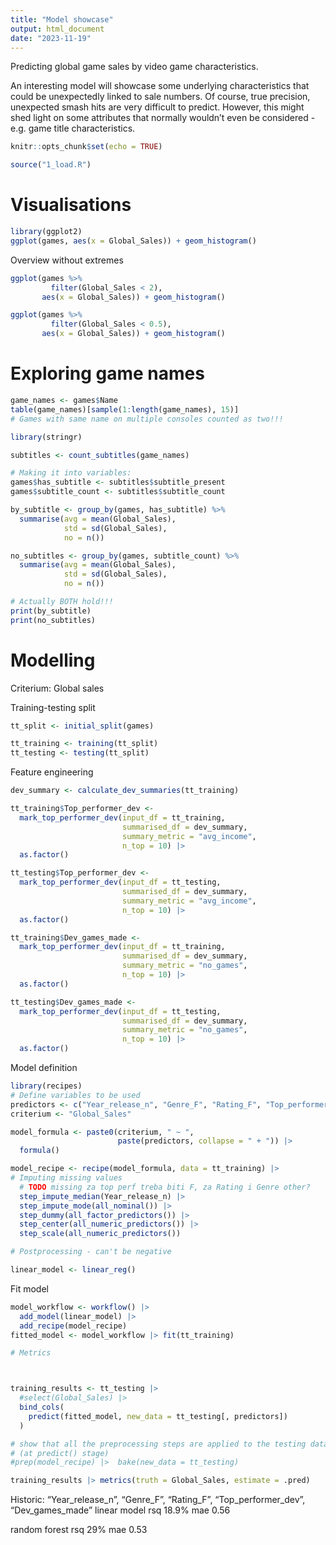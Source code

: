 ```yaml
---
title: "Model showcase"
output: html_document
date: "2023-11-19"
---
```


Predicting global game sales by video game characteristics.

An interesting model will showcase some underlying characteristics that could be
unexpectedly linked to sale numbers. Of course, true precision, unexpected smash
hits are very difficult to predict. However, this might shed light on some
attributes that normally wouldn't even be considered - e.g. game title
characteristics.

```r
knitr::opts_chunk$set(echo = TRUE)
```

```r
source("1_load.R")
```
# Visualisations

```r
library(ggplot2)
ggplot(games, aes(x = Global_Sales)) + geom_histogram()
```

Overview without extremes

```r

ggplot(games %>% 
         filter(Global_Sales < 2), 
       aes(x = Global_Sales)) + geom_histogram()
```
```r

ggplot(games %>% 
         filter(Global_Sales < 0.5), 
       aes(x = Global_Sales)) + geom_histogram()
```

# Exploring game names
```r
game_names <- games$Name
table(game_names)[sample(1:length(game_names), 15)]
# Games with same name on multiple consoles counted as two!!!
```
```r
library(stringr)

subtitles <- count_subtitles(game_names)

# Making it into variables:
games$has_subtitle <- subtitles$subtitle_present
games$subtitle_count <- subtitles$subtitle_count
```

```r
by_subtitle <- group_by(games, has_subtitle) %>%
  summarise(avg = mean(Global_Sales), 
            std = sd(Global_Sales),
            no = n())

no_subtitles <- group_by(games, subtitle_count) %>%
  summarise(avg = mean(Global_Sales), 
            std = sd(Global_Sales),
            no = n())

# Actually BOTH hold!!!
print(by_subtitle)
print(no_subtitles)
```


# Modelling
Criterium: Global sales

Training-testing split
```r
tt_split <- initial_split(games)

tt_training <- training(tt_split)
tt_testing <- testing(tt_split)

```

Feature engineering

```r
dev_summary <- calculate_dev_summaries(tt_training)

tt_training$Top_performer_dev <- 
  mark_top_performer_dev(input_df = tt_training,
                         summarised_df = dev_summary,
                         summary_metric = "avg_income",
                         n_top = 10) |> 
  as.factor()

tt_testing$Top_performer_dev <- 
  mark_top_performer_dev(input_df = tt_testing,
                         summarised_df = dev_summary,
                         summary_metric = "avg_income",
                         n_top = 10) |> 
  as.factor()

tt_training$Dev_games_made <- 
  mark_top_performer_dev(input_df = tt_training,
                         summarised_df = dev_summary,
                         summary_metric = "no_games",
                         n_top = 10) |> 
  as.factor()

tt_testing$Dev_games_made <- 
  mark_top_performer_dev(input_df = tt_testing,
                         summarised_df = dev_summary,
                         summary_metric = "no_games",
                         n_top = 10) |> 
  as.factor()
```


Model definition

```r
library(recipes)
# Define variables to be used
predictors <- c("Year_release_n", "Genre_F", "Rating_F", "Top_performer_dev", "Dev_games_made", "has_subtitle", "subtitle_count")
criterium <- "Global_Sales"

model_formula <- paste0(criterium, " ~ ",
                        paste(predictors, collapse = " + ")) |> 
  formula()

model_recipe <- recipe(model_formula, data = tt_training) |> 
# Imputing missing values
  # TODO missing za top perf treba biti F, za Rating i Genre other?
  step_impute_median(Year_release_n) |> 
  step_impute_mode(all_nominal()) |> 
  step_dummy(all_factor_predictors()) |> 
  step_center(all_numeric_predictors()) |> 
  step_scale(all_numeric_predictors())

# Postprocessing - can't be negative

linear_model <- linear_reg()
```

Fit model

```r
model_workflow <- workflow() |>
  add_model(linear_model) |> 
  add_recipe(model_recipe)
fitted_model <- model_workflow |> fit(tt_training)

# Metrics



training_results <- tt_testing |> 
  #select(Global_Sales) |> 
  bind_cols(
    predict(fitted_model, new_data = tt_testing[, predictors])
  )

# show that all the preprocessing steps are applied to the testing data too
# (at predict() stage)
#prep(model_recipe) |>  bake(new_data = tt_testing)

training_results |> metrics(truth = Global_Sales, estimate = .pred)

```

Historic:
"Year_release_n", "Genre_F", "Rating_F", "Top_performer_dev", "Dev_games_made"
linear model
rsq 18.9%
mae 0.56

random forest
rsq 29%
mae 0.53